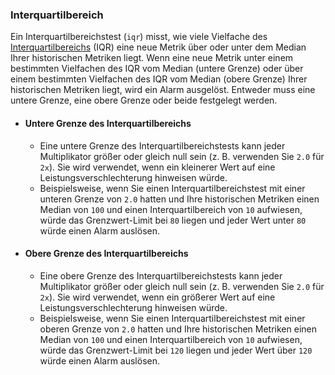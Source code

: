 ### Interquartilbereich

Ein Interquartilbereichstest (`iqr`) misst, wie viele Vielfache des [Interquartilbereichs](https://en.wikipedia.org/wiki/Interquartile_range) (IQR) eine neue Metrik über oder unter dem Median Ihrer historischen Metriken liegt. Wenn eine neue Metrik unter einem bestimmten Vielfachen des IQR vom Median (untere Grenze) oder über einem bestimmten Vielfachen des IQR vom Median (obere Grenze) Ihrer historischen Metriken liegt, wird ein Alarm ausgelöst. Entweder muss eine untere Grenze, eine obere Grenze oder beide festgelegt werden.

- #### Untere Grenze des Interquartilbereichs
  - Eine untere Grenze des Interquartilbereichstests kann jeder Multiplikator größer oder gleich null sein (z. B. verwenden Sie `2.0` für `2x`). Sie wird verwendet, wenn ein kleinerer Wert auf eine Leistungsverschlechterung hinweisen würde.
  - Beispielsweise, wenn Sie einen Interquartilbereichstest mit einer unteren Grenze von `2.0` hatten und Ihre historischen Metriken einen Median von `100` und einen Interquartilbereich von `10` aufwiesen, würde das Grenzwert-Limit bei `80` liegen und jeder Wert unter `80` würde einen Alarm auslösen.
- #### Obere Grenze des Interquartilbereichs
  - Eine obere Grenze des Interquartilbereichstests kann jeder Multiplikator größer oder gleich null sein (z. B. verwenden Sie `2.0` für `2x`). Sie wird verwendet, wenn ein größerer Wert auf eine Leistungsverschlechterung hinweisen würde.
  - Beispielsweise, wenn Sie einen Interquartilbereichstest mit einer oberen Grenze von `2.0` hatten und Ihre historischen Metriken einen Median von `100` und einen Interquartilbereich von `10` aufwiesen, würde das Grenzwert-Limit bei `120` liegen und jeder Wert über `120` würde einen Alarm auslösen.